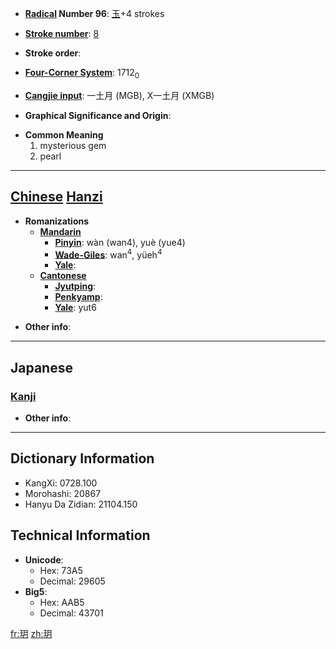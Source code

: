 * '''[[Wiktionary:Chinese radical index| Radical]] Number 96''': [[Wiktionary:Chinese radical index 玉|玉]]+4 strokes

* '''[[Wiktionary:Chinese total strokes index|Stroke number]]''': [[Wiktionary:Chinese total strokes index 8|8]]

* '''Stroke order''': 

* '''[[Wiktionary:Chinese four corner index|Four-Corner System]]''': 1712<sub>0</sub>

* '''[[Wiktionary:Chinese Cangjie index|Cangjie input]]''': 一土月 (MGB), X一土月 (XMGB)

* '''Graphical Significance and Origin''': 

* '''Common Meaning'''
*#mysterious gem
*# pearl


----

== [[Chinese]] [[Hanzi]] ==

* '''Romanizations'''
** '''[[Mandarin]]'''
*** '''[[Pinyin]]''': wàn (wan4), yuè (yue4)
*** '''[[Wade-Giles]]''': wan<sup>4</sup>, yüeh<sup>4</sup>
*** '''[[Yale]]''': 
** '''[[Cantonese]]'''
*** '''[[Jyutping]]''':
*** '''[[Penkyamp]]''': 
*** '''[[Yale]]''': yut6

* '''Other info''': 

----

==Japanese==
===[[Kanji]]===
{{kanji|on readings=[[げつ]] (getsu), [[がち]] (gachi)
|kun readings=
}}

* '''Other info''':  

----

== Dictionary Information ==

* KangXi: 0728.100
* Morohashi: 20867
* Hanyu Da Zidian: 21104.150

== Technical Information ==

* '''Unicode''':
** Hex: 73A5
** Decimal: 29605
* '''Big5''':
** Hex: AAB5
** Decimal: 43701

[[fr:玥]]
[[zh:玥]]